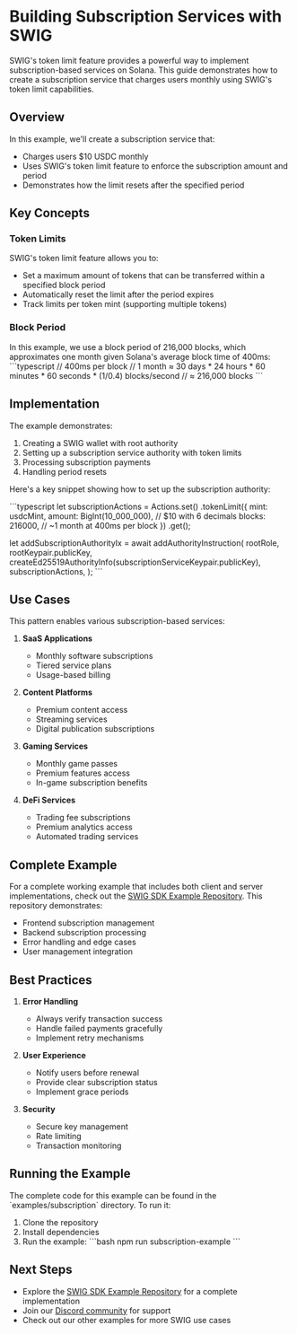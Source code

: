 # Building Subscription Services with SWIG

SWIG's token limit feature provides a powerful way to implement subscription-based services on Solana. This guide demonstrates how to create a subscription service that charges users monthly using SWIG's token limit capabilities.

## Overview

In this example, we'll create a subscription service that:
- Charges users $10 USDC monthly
- Uses SWIG's token limit feature to enforce the subscription amount and period
- Demonstrates how the limit resets after the specified period

## Key Concepts

### Token Limits

SWIG's token limit feature allows you to:
- Set a maximum amount of tokens that can be transferred within a specified block period
- Automatically reset the limit after the period expires
- Track limits per token mint (supporting multiple tokens)

### Block Period

In this example, we use a block period of 216,000 blocks, which approximates one month given Solana's average block time of 400ms:
\`\`\`typescript
// 400ms per block
// 1 month ≈ 30 days * 24 hours * 60 minutes * 60 seconds * (1/0.4) blocks/second
// ≈ 216,000 blocks
\`\`\`

## Implementation

The example demonstrates:
1. Creating a SWIG wallet with root authority
2. Setting up a subscription service authority with token limits
3. Processing subscription payments
4. Handling period resets

Here's a key snippet showing how to set up the subscription authority:

\`\`\`typescript
let subscriptionActions = Actions.set()
  .tokenLimit({
    mint: usdcMint,
    amount: BigInt(10_000_000), // $10 with 6 decimals
    blocks: 216000, // ~1 month at 400ms per block
  })
  .get();

let addSubscriptionAuthorityIx = await addAuthorityInstruction(
  rootRole,
  rootKeypair.publicKey,
  createEd25519AuthorityInfo(subscriptionServiceKeypair.publicKey),
  subscriptionActions,
);
\`\`\`

## Use Cases

This pattern enables various subscription-based services:

1. **SaaS Applications**
   - Monthly software subscriptions
   - Tiered service plans
   - Usage-based billing

2. **Content Platforms**
   - Premium content access
   - Streaming services
   - Digital publication subscriptions

3. **Gaming Services**
   - Monthly game passes
   - Premium features access
   - In-game subscription benefits

4. **DeFi Services**
   - Trading fee subscriptions
   - Premium analytics access
   - Automated trading services

## Complete Example

For a complete working example that includes both client and server implementations, check out the [SWIG SDK Example Repository](https://github.com/anagrambuild/swig-rs-sdk-example). This repository demonstrates:

- Frontend subscription management
- Backend subscription processing
- Error handling and edge cases
- User management integration

## Best Practices

1. **Error Handling**
   - Always verify transaction success
   - Handle failed payments gracefully
   - Implement retry mechanisms

2. **User Experience**
   - Notify users before renewal
   - Provide clear subscription status
   - Implement grace periods

3. **Security**
   - Secure key management
   - Rate limiting
   - Transaction monitoring

## Running the Example

The complete code for this example can be found in the \`examples/subscription\` directory. To run it:

1. Clone the repository
2. Install dependencies
3. Run the example:
   \`\`\`bash
   npm run subscription-example
   \`\`\`

## Next Steps

- Explore the [SWIG SDK Example Repository](https://github.com/anagrambuild/swig-rs-sdk-example) for a complete implementation
- Join our [Discord community](https://discord.gg/swig) for support
- Check out our other examples for more SWIG use cases 